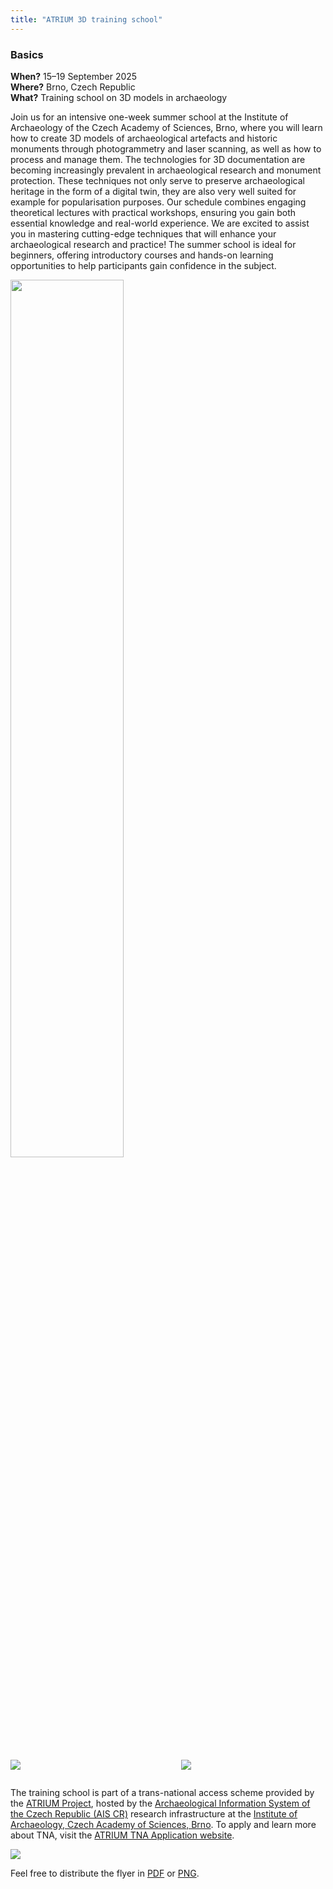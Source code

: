```yaml
---
title: "ATRIUM 3D training school"
---
```


::: {.callout-tip}

### Basics

**When?** 15–19 September 2025  
**Where?** Brno, Czech Republic  
**What?** Training school on 3D models in archaeology

:::

Join us for an intensive one-week summer school at the Institute of Archaeology of the Czech Academy of Sciences, Brno, where you will learn how to create 3D models of archaeological artefacts and historic monuments through photogrammetry and laser scanning, as well as how to process and manage them. The technologies for 3D documentation are becoming increasingly prevalent in archaeological research and monument protection. These techniques not only serve to preserve archaeological heritage in the form of a digital twin, they are also very well suited for example for popularisation purposes. Our schedule combines engaging theoretical lectures with practical workshops, ensuring you gain both essential knowledge and real-world experience. We are excited to assist you in mastering cutting-edge techniques that will enhance your archaeological research and practice! The summer school is ideal for beginners, offering introductory courses and hands-on learning opportunities to help participants gain confidence in the subject.


[![](figs/Clay.png){fig-align="center" width=60%}](https://atrium-research.eu)

:::: {.columns}
::: {.column width=40%}
[![](figs/aiscr.png)](https://www.aiscr.cz/en/)
:::
::: {.column width=10%}
:::
::: {.column width=50%}
[![](figs/arub.png)](https://www.arub.cz/)
:::
::::


The training school is part of a trans-national access scheme provided by the [ATRIUM Project](https://atrium-research.eu){.external}, hosted by the [Archaeological Information System of the Czech Republic (AIS CR)](https://aiscr.cz/){.external} research infrastructure at the [Institute of Archaeology, Czech Academy of Sciences, Brno](https://arub.cz/){.external}. To apply and learn more about TNA, visit the [ATRIUM TNA Application website](https://atrium-research.eu/transnational-access-scheme-application-process-summer-schools){.external}.


[![](flyer/atRium_A4.png){.shadow}](flyer/atRium_A4.pdf)

Feel free to distribute the flyer in [PDF](flyer/atRium_A4.pdf) or [PNG](flyer/atRium_A4.png).
